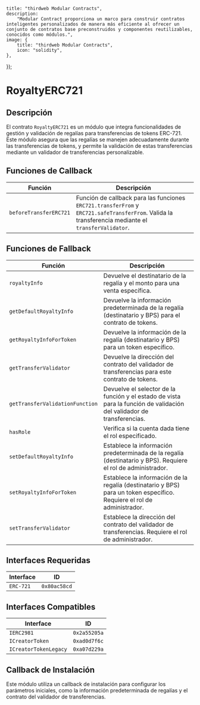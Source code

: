 
    title: "thirdweb Modular Contracts",
    description:
        "Modular Contract proporciona un marco para construir contratos inteligentes personalizados de manera más eficiente al ofrecer un conjunto de contratos base preconstruidos y componentes reutilizables, conocidos como módulos.",
    image: {
        title: "thirdweb Modular Contracts",
        icon: "solidity",
    },
});

# RoyaltyERC721

## Descripción

El contrato `RoyaltyERC721` es un módulo que integra funcionalidades de gestión y validación de regalías para transferencias de tokens ERC-721. Este módulo asegura que las regalías se manejen adecuadamente durante las transferencias de tokens, y permite la validación de estas transferencias mediante un validador de transferencias personalizable.

<GithubButtonLink href="https://github.com/thirdweb-dev/modular-contracts/blob/dev/src/module/token/royalty/RoyaltyERC721.sol" />

## Funciones de Callback

| Función                | Descripción                                                                       |
|------------------------|-----------------------------------------------------------------------------------|
| `beforeTransferERC721`  | Función de callback para las funciones `ERC721.transferFrom` y `ERC721.safeTransferFrom`. Valida la transferencia mediante el `transferValidator`. |

## Funciones de Fallback

| Función                         | Descripción                                                                                               |
|----------------------------------|-----------------------------------------------------------------------------------------------------------|
| `royaltyInfo`                    | Devuelve el destinatario de la regalía y el monto para una venta específica.                               |
| `getDefaultRoyaltyInfo`          | Devuelve la información predeterminada de la regalía (destinatario y BPS) para el contrato de tokens.      |
| `getRoyaltyInfoForToken`         | Devuelve la información de la regalía (destinatario y BPS) para un token específico.                       |
| `getTransferValidator`           | Devuelve la dirección del contrato del validador de transferencias para este contrato de tokens.           |
| `getTransferValidationFunction`  | Devuelve el selector de la función y el estado de vista para la función de validación del validador de transferencias. |
| `hasRole`                        | Verifica si la cuenta dada tiene el rol especificado.                                                    |
| `setDefaultRoyaltyInfo`          | Establece la información predeterminada de la regalía (destinatario y BPS). Requiere el rol de administrador.|
| `setRoyaltyInfoForToken`         | Establece la información de la regalía (destinatario y BPS) para un token específico. Requiere el rol de administrador.|
| `setTransferValidator`           | Establece la dirección del contrato del validador de transferencias. Requiere el rol de administrador.       |

## Interfaces Requeridas

| Interface  | ID          |
|------------|-------------|
| `ERC-721`  | `0x80ac58cd`|

## Interfaces Compatibles

| Interface              | ID          |
|------------------------|-------------|
| `IERC2981`             | `0x2a55205a`|
| `ICreatorToken`        | `0xad0d7f6c`|
| `ICreatorTokenLegacy`  | `0xa07d229a`|

## Callback de Instalación

Este módulo utiliza un callback de instalación para configurar los parámetros iniciales, como la información predeterminada de regalías y el contrato del validador de transferencias.
